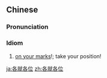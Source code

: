 ==Chinese==
{{zh-forms|type=112}}

===Pronunciation===
{{zh-pron
|m=gèjiùgèwèi
|c=gok3 zau6 gok3 wai6
|cat=id
}}

===Idiom===
{{zh-idiom}}

# [[on your marks]]!; take your position!
#: {{zh-x|各就各位 ，預備 ，跑 ！|'''On your marks''', get set, go!}}

[[ja:各就各位]]
[[zh:各就各位]]